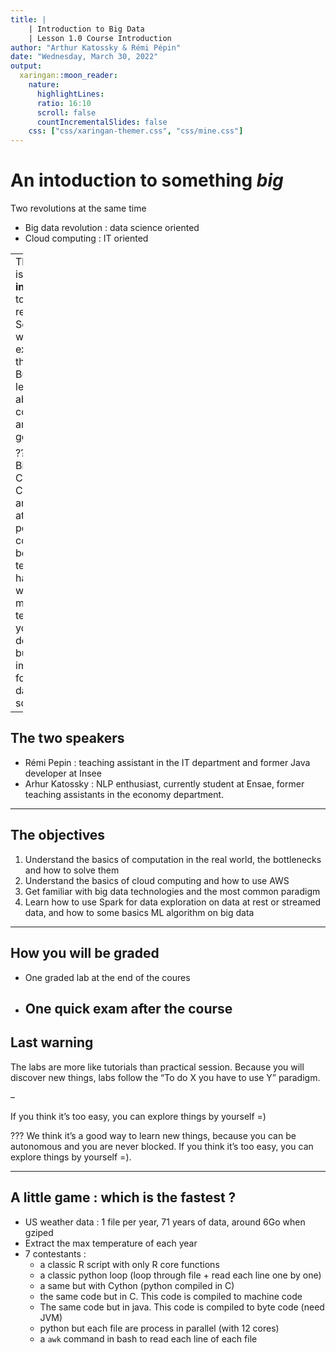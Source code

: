 ```yaml
---
title: | 
    | Introduction to Big Data
    | Lesson 1.0 Course Introduction
author: "Arthur Katossky & Rémi Pépin"
date: "Wednesday, March 30, 2022"
output: 
  xaringan::moon_reader:
    nature:
      highlightLines: 
      ratio: 16:10
      scroll: false
      countIncrementalSlides: false
    css: ["css/xaringan-themer.css", "css/mine.css"]
---
```


# An intoduction to something _big_ 

Two revolutions at the same time

- Big data revolution : data science oriented 
- Cloud computing : IT oriented


--
This course is a __introduction__ to those two revolutions. So you won't be experts
on those fields. But you will learn a lot about computers and IT in general

???
Because Big Data and Cloud Computing are related at some point, this course can
be technically hard. You will use multiples technologies you still don't know, but
they are important for a real data scientist

---

## The two speakers

- Rémi Pepin :  teaching assistant in the IT department and former Java developer at Insee
- Arhur Katossky : NLP enthusiast, currently student at Ensae, former  teaching assistants in the economy department.

---

## The objectives

1. Understand the basics of computation in the real world, the bottlenecks and how to solve them
2. Understand the basics of cloud computing and how to use AWS 
3. Get familiar with big data technologies and the most common paradigm
4. Learn how to use Spark for data exploration on data at rest or streamed data, and how to some basics ML algorithm on big data

---

## How you will be graded

- One graded lab at the end of the coures
- One quick exam after the course
---

## Last warning

The labs are more like tutorials than practical session. Because you will discover
new things, labs follow the "To do X you have to use Y" paradigm.

--

If you think it's too easy, you can explore things by yourself =)

???
We think it's a good way to learn new things, because you can be autonomous and you are never blocked. If you think
it's too easy, you can explore things by yourself =). 

---
## A little game : which is the fastest ? 

- US weather data : 1 file per year, 71 years of data, around 6Go when gziped
- Extract the max temperature of each year
- 7 contestants :
  - a classic R script with only R core functions
  - a classic python loop (loop through file + read each line one by one)
  - a same but with Cython (python compiled in C)
  - the same code but in C. This code is compiled to machine code
  - The same code but in java. This code is compiled to byte code (need JVM)
  - python but each file are process in parallel (with 12 cores)
  - a `awk` command in bash to read each line of each file 



